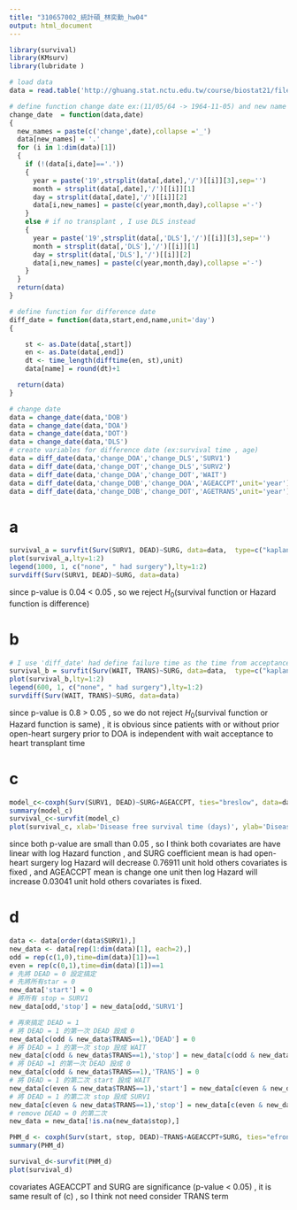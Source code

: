 ---
title: "310657002_統計碩_林奕勳_hw04"
output: html_document
---

```{r}
library(survival)
library(KMsurv)
library(lubridate )
```


```{r}
# load data
data = read.table('http://ghuang.stat.nctu.edu.tw/course/biostat21/files/data/STAN.TXT',header = T)
```

```{r}
# define function change date ex:(11/05/64 -> 1964-11-05) and new name is 'change_date'
change_date  = function(data,date)
{
  new_names = paste(c('change',date),collapse ='_')
  data[new_names] = '.'
  for (i in 1:dim(data)[1])
  {
    if (!(data[i,date]=='.'))
    {
      year = paste('19',strsplit(data[,date],'/')[[i]][3],sep='')
      month = strsplit(data[,date],'/')[[i]][1]
      day = strsplit(data[,date],'/')[[i]][2]
      data[i,new_names] = paste(c(year,month,day),collapse ='-')
    }
    else # if no transplant , I use DLS instead
    {
      year = paste('19',strsplit(data[,'DLS'],'/')[[i]][3],sep='')
      month = strsplit(data[,'DLS'],'/')[[i]][1]
      day = strsplit(data[,'DLS'],'/')[[i]][2]
      data[i,new_names] = paste(c(year,month,day),collapse ='-')      
    }
  }
  return(data)
}
```

```{r}
# define function for difference date
diff_date = function(data,start,end,name,unit='day')
{

    st <- as.Date(data[,start])
    en <- as.Date(data[,end])
    dt <- time_length(difftime(en, st),unit)
    data[name] = round(dt)+1

  return(data)
}
```

```{r}
# change date
data = change_date(data,'DOB')
data = change_date(data,'DOA')
data = change_date(data,'DOT')
data = change_date(data,'DLS')
# create variables for difference date (ex:survival time , age)
data = diff_date(data,'change_DOA','change_DLS','SURV1')
data = diff_date(data,'change_DOT','change_DLS','SURV2')
data = diff_date(data,'change_DOA','change_DOT','WAIT')
data = diff_date(data,'change_DOB','change_DOA','AGEACCPT',unit='year')
data = diff_date(data,'change_DOB','change_DOT','AGETRANS',unit='year')
```
# a
```{r}
survival_a = survfit(Surv(SURV1, DEAD)~SURG, data=data,  type=c("kaplan-meier"))
plot(survival_a,lty=1:2)
legend(1000, 1, c("none", " had surgery"),lty=1:2)
survdiff(Surv(SURV1, DEAD)~SURG, data=data)
```
since p-value is 0.04 < 0.05 , so we reject $H_0$(survival function or Hazard function is difference)

# b
```{r}
# I use 'diff_date' had define failure time as the time from acceptance to heart transplant (i.e., WAIT).
survival_b = survfit(Surv(WAIT, TRANS)~SURG, data=data,  type=c("kaplan-meier"))
plot(survival_b,lty=1:2)
legend(600, 1, c("none", " had surgery"),lty=1:2)
survdiff(Surv(WAIT, TRANS)~SURG, data=data)
```
since p-value is 0.8 > 0.05 , so we do not reject $H_0$(survival function or Hazard function is same) , it is obvious since patients with or without prior open-heart surgery prior to DOA is independent with wait acceptance to heart transplant time

# c
```{r}
model_c<-coxph(Surv(SURV1, DEAD)~SURG+AGEACCPT, ties="breslow", data=data)
summary(model_c)
survival_c<-survfit(model_c)
plot(survival_c, xlab='Disease free survival time (days)', ylab='Disease free survival proportion')
```
since both p-value are small than 0.05 , so I think both covariates are have linear with log Hazard function , and SURG coefficient mean is had open-heart surgery log Hazard will decrease 0.76911 unit hold others covariates is fixed , and  AGEACCPT mean is change one unit then log Hazard will increase 0.03041 unit hold others covariates is fixed.

# d
```{r}
data <- data[order(data$SURV1),]
new_data <- data[rep(1:dim(data)[1], each=2),]
odd = rep(c(1,0),time=dim(data)[1])==1
even = rep(c(0,1),time=dim(data)[1])==1
# 先將 DEAD = 0 設定搞定
# 先將所有star = 0
new_data['start'] = 0
# 將所有 stop = SURV1 
new_data[odd,'stop'] = new_data[odd,'SURV1']

# 再來搞定 DEAD = 1
# 將 DEAD = 1 的第一次 DEAD 設成 0
new_data[c(odd & new_data$TRANS==1),'DEAD'] = 0
# 將 DEAD = 1 的第一次 stop 設成 WAIT
new_data[c(odd & new_data$TRANS==1),'stop'] = new_data[c(odd & new_data$TRANS==1),'WAIT']
# 將 DEAD =1 的第一次 DEAD 設成 0
new_data[c(odd & new_data$TRANS==1),'TRANS'] = 0
# 將 DEAD = 1 的第二次 start 設成 WAIT
new_data[c(even & new_data$TRANS==1),'start'] = new_data[c(even & new_data$TRANS==1),'WAIT']
# 將 DEAD = 1 的第二次 stop 設成 SURV1
new_data[c(even & new_data$TRANS==1),'stop'] = new_data[c(even & new_data$TRANS==1),'SURV1']
# remove DEAD = 0 的第二次
new_data = new_data[!is.na(new_data$stop),]

PHM_d <- coxph(Surv(start, stop, DEAD)~TRANS+AGEACCPT+SURG, ties="efron", data=new_data)
summary(PHM_d)
```

```{r}
survival_d<-survfit(PHM_d)
plot(survival_d)
```

covariates AGEACCPT and SURG  are significance (p-value < 0.05) , it is same result of (c) , so I think not  need consider  TRANS term 